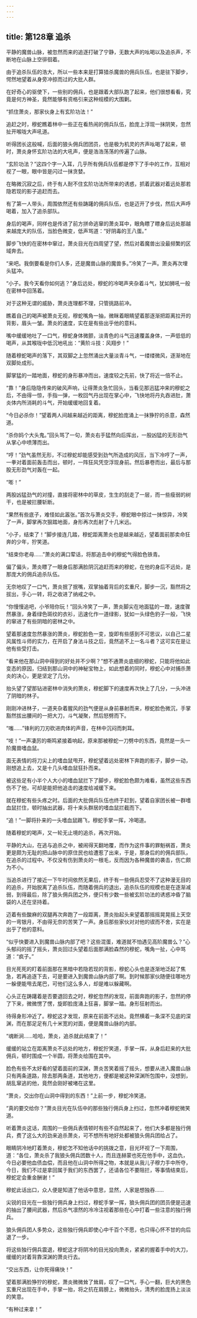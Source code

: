 ```yaml
---
---
---
```

title: 第128章 追杀
---



平静的魔兽山脉，被忽然而来的追逐打破了宁静，无数大声的吆喝以及追杀声，不断地在山脉上空徘徊着。

由于追杀队伍的浩大，所以一些本来是打算猎杀魔兽的佣兵队伍，也是驻下脚步，愕然地望着从身旁冲掠而过的大批人群。

在好奇心的驱使下，一些别的佣兵，也是跟着大部队跑了起来，他们很想看看，究竟是何方神圣，竟然能够有资格引来这种规模的大围剿。

“抓住萧炎，那家伙身上有玄阶功法！”

追赶之时，穆蛇瞧着林中一些正在看热闹的佣兵队伍，脸庞上浮现一抹阴笑，忽然扯开喉咙大声吼道。

听得团长这般喊，后面的狼头佣兵团团员，也是极为机灵的齐声吆喝了起来，顿时，萧炎身怀玄阶功法的大吼声，便是浩浩荡荡的传遍了山脉。

“玄阶功法？”这四个字一入耳，几乎所有佣兵队伍都是停下了手中的工作，互相对视了一眼，眼中皆是闪过一抹贪婪。

在略微沉寂之后，终于有人耐不住玄阶功法所带来的诱惑，抓着武器对着远处那若隐若现的影子追赶而去。

有了第一人带头，周围依然还有些踌躇的佣兵队伍，也是迈开了步伐，然后大声呼喝着，加入了追杀部队。

身后的喝声，同样也是传进了前方拼命逃窜的萧炎耳中，眼角瞟了瞟身后远处那越来越庞大的队伍，当脸色微变，低声骂道：“好阴毒的王八蛋。”

脚步飞快的在密林中窜过，萧炎目光在四周望了望，然后对着魔兽出没最频繁的区域奔去。

“来吧。我倒要看是你们人多，还是魔兽山脉的魔兽多。”冷笑了一声。萧炎再次埋头猛冲。

“小子。我今天看你如何逃？”身后远处，穆蛇的冷喝声夹杂着斗气，犹如狮吼一般在密林中回荡着。

对于这种无谓的威胁，萧炎连理都不理，只管挑路前冲。

瞧着自己的喝声被萧炎无视，穆蛇嘴角一抽，微眯着眼睛望着那逐渐把距离拉开的背影，眉头一皱。萧炎的速度，实在是有些出乎他的意料。

嘴中缓缓地吐了一口气，穆蛇身体微颤，淡青色的斗气迅速覆盖身体，一声低低的喝声，从其喉咙中低沉地吼出：“黄阶斗技：风翔步！”

随着穆蛇喝声的落下，其双脚之上忽然涌出大量淡青斗气，一缕缕微风，逐渐地在双脚处成形。

脚掌猛的一踏地面，穆蛇的身形暴冲而出，速度较之先前，快了将近一倍不止。

“靠！”身后隐隐传来的破风声响，让得萧炎急忙回头，当看见那迅猛冲来的穆蛇之后，不由得一惊，手指一弹，一枚回气丹出现在掌心中，飞快地将丹丸吞进肚，萧炎体内所消耗的斗气，开始缓缓地回复着。

“今日必杀你！”望着两人间越来越近的距离，穆蛇脸庞涌上一抹狰狞的杀意，森然道。

“杀你妈个大头鬼。”回头骂了一句，萧炎右手猛然向后挥出，一股凶猛的无形劲气从掌心中喷薄而出。

“哼！”劲气虽然无形，不过穆蛇却能感受到劲气所造成的风压，当下冷哼了一声，一拳对着面前轰击而出，顿时，一阵狂风凭空浮现身前。然后暴卷而出，最后与那股无形劲气对轰在一起。

“嘭！”

两股凶猛劲气的对撞，直接将密林中的草皮，生生的刮走了一层，而一些瘦弱的树干，也是被拦腰斩断。

“果然有些底子，难怪如此嚣张。”首次与萧炎交手，穆蛇眼中掠过一抹惊异，冷笑了一声，脚掌再次狠踏地面，身形再次彪射了十几米远。

“小子，结束了！”脚步接连几踏，穆蛇距离萧炎也是越来越近，望着面前那卖命狂奔的少年，狞笑道。

“结束你老母……”萧炎的满口荤话，将那追击中的穆蛇气得脸色铁青。

偏了偏头，萧炎瞟了一眼身后那满脸阴沉追赶而来的穆蛇，在他的身后不远处，是那庞大的佣兵追杀队伍。

无奈地叹了一口气，萧炎抿了抿嘴，双掌抽着背后的玄重尺，脚步一沉，豁然将之拔出，手心一转，将之收进了纳戒之中。

“你慢慢追吧，小爷陪你玩！”回头冷笑了一声，萧炎脚尖在地面猛的一蹬，速度骤然暴涨，身着绿色斑纹的衣衫，迅速化作一道绿影，犹如一头绿色豹子一般，飞快的窜进了有些阴暗的密林之中。

望着那速度忽然暴涨的萧炎，穆蛇脸色一变，旋即有些感到不可思议，以自己二星风属性斗师的实力，在开启了身法斗技之后，竟然追不上一名斗者？这可实在是让他有些受打击。

“看来他在那山洞中得到的好处并不少啊？”想不通萧炎底细的穆蛇，只能将他如此变态的原因，归结到那山洞中的神秘宝物上，如此想着的同时，穆蛇心中对捕杀萧炎的决心，更是坚定了几分。

抬头望了望那钻进密林中消失的萧炎，穆蛇脚下的速度再次快上了几分，一头冲进了阴暗的林子。

刚刚冲进林子，一道夹杂着腥风的劲气便是从身前暴射而来，穆蛇脸色微沉，手掌豁然拔出腰间的一把大刀，斗气凝聚，然后怒劈而下。

“嗤……”锋利的刀刃砍进肉体的声音，在林中沉闷而刺耳。

“吱！”一声凄厉的嘶鸣紧接着响起，原来那被穆蛇一刀劈中的东西，竟然是一头一阶魔兽嗜血鼠。

面无表情的将刀尖上的嗜血鼠甩开，穆蛇望着远处密林下奔跑的影子，脚步一动，刚想追上去，又是十几头嗜血鼠狂扑而来。

被这些足有小半个人大小的嗜血鼠拦下了脚步，穆蛇脸色颇为难看，虽然这些东西伤不了他，可却是能把他追击的速度给减缓下来。

就在穆蛇有些头疼之时。后面的大批佣兵队伍也终于赶到，望着自家团长被一群嗜血鼠拦住，顿时抽出武器，将十来头群居的嗜血鼠拦截而下。

“追！”一脚将扑来的一头嗜血鼠踢飞，穆蛇手掌一挥，冷喝道。

随着穆蛇的喝声，又一轮无止境的追杀，再次开始。

平静的大山，在逃与追杀之中，被闹得天翻地覆，而作为这件事的罪魁祸首，萧炎更是颇为无耻的把山脉中的原住民也给遭惹了出来，于是，那身后的的佣兵部队，在追杀的过程中。不仅没有伤到萧炎的一根毛，反而因为各种魔兽的袭击，伤亡颇为不小。

当追杀进行了接近一下午时间依然无果后，终于有一些佣兵忍受不了这种漫无目的的追杀，开始脱离了追杀队伍，而随着佣兵的退出，追杀队伍的规模也是在逐渐减弱，到得最后，除了狼头佣兵团之外，便只有少数一些被玄阶功法的诱惑冲昏了脑袋的人还在坚持着。

迈着有些酸麻的双腿再次奔跑了一段距离，萧炎抬起头来望着那摇摇晃晃摇上天空的一弯银月，不由得无奈的苦笑了一声。身后那些家伙对对他的锲而不舍，实在是出乎了他的意料。

“似乎快要进入到魔兽山脉内部了吧？这些混蛋，难道就不怕遇见高阶魔兽么？”心头郁闷的摇了摇头，萧炎回过头望着后面那满脸森然的穆蛇，嘴角一扯，心中骂道：“疯子。”

目光死死的盯着前面那在黑暗中若隐若现的背影，穆蛇心头也是逐渐地泛起了焦急，若再追逐下去，可是要进入到魔兽山脉内部了啊。到时候那家伙随便往哪地方一躲便能甩去尾巴，可他们这么多人，却是难以躲藏啊。

心头正在踌躇着是否要退回去之时，穆蛇忽然的发现，前面奔跑的影子，忽然的停了下来，微微愣了愣，旋即脸庞涌上狂喜，脚掌一踏。身形狂射而出。

待得身形冲近了。穆蛇这才发现，原来在前面不远处。竟然横着一条深不见底的深渊，而在那足足有几十米宽的对面，便是魔兽山脉的内部。

“魂断涧……哈哈，萧炎，追杀就此结束了！”

缓缓的站立在距离萧炎不远处的地方，穆蛇狞笑道，手掌一挥，从身后赶来的大批佣兵，顿时围成一个半圆，将萧炎给围在其中。

脸色有些不太好看的望着面前的深渊，萧炎苦笑着摇了摇头，想要从进入魔兽山脉只有两条道路，除去那两条道，其他地方，便都是被这种深渊所包围中，没想到，胡乱窜逃的他，竟然会刚好被堵在这里。

“萧炎，交出你在山洞中得到的东西！”上前一步，穆蛇冷笑道。

“真的要交给你？”萧炎目光在队伍中的那些独行佣兵身上扫过，忽然冲着穆蛇微笑道。

听着萧炎这话，周围的一些佣兵表情顿时有些不自然起来了，他们大多都是独行佣兵，费了这么大的劲来追杀萧炎，可不想所有地好处都被狼头佣兵团给占了。

眼睛阴冷地盯着萧炎，穆蛇怎不知他话中的挑拨之意，目光环视了一下周围，道：“各位，萧炎杀了我狼头佣兵团数十人，而且连赫蒙也死在他手中，这血仇，今日必要他血债血偿，而且他在山洞中所得之物，本就是从我儿子穆力手中所夺，今日，我们不过是拿回属于我们的东西罢了，还请各位不要阻拦，等事情结束后，穆蛇定会重金酬谢！”

穆蛇此话出口，众人便是知道了他话中意思，显然，人家是想独吞……

尖锐的目光在一些独行佣兵身上扫过，穆蛇手掌一挥，狼头佣兵团的团员便是迅速的抽出了腰间武器，然后杀气凛然的冷冷注视着那些在心中打着一些注意的独行佣兵。

狼头佣兵团人多势众，这些独行佣兵即使心中千百个不愿，也只得心怀不甘的向后退了一步。

将这些独行佣兵震退，穆蛇这才将阴冷的目光投向萧炎，紧紧的握着手中的大刀，缓缓的对着背靠深渊的萧炎行去。

“交出东西，让你死得痛快！”

望着那满脸狰狞的穆蛇，萧炎微微耸了耸肩，叹了一口气，手心一翻，巨大的黑色玄重尺出现在手中，手掌一抬，将之抗在肩膀上，微微抬头，清秀的脸庞扬上淡淡的笑意。

“有种过来拿！”